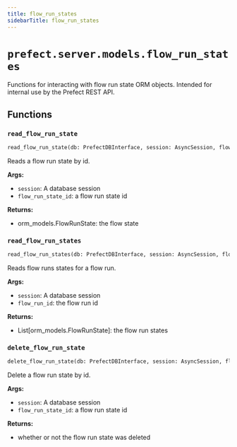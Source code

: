 ```yaml
---
title: flow_run_states
sidebarTitle: flow_run_states
---
```


# `prefect.server.models.flow_run_states`



Functions for interacting with flow run state ORM objects.
Intended for internal use by the Prefect REST API.


## Functions

### `read_flow_run_state` <sup><a href="https://github.com/prefecthq/prefect/blob/main/src/prefect/server/models/flow_run_states.py#L18" target="_blank"><Icon icon="github" style="width: 14px; height: 14px;" /></a></sup>

```python
read_flow_run_state(db: PrefectDBInterface, session: AsyncSession, flow_run_state_id: UUID) -> Union[orm_models.FlowRunState, None]
```


Reads a flow run state by id.

**Args:**
- `session`: A database session
- `flow_run_state_id`: a flow run state id

**Returns:**
- orm_models.FlowRunState: the flow state


### `read_flow_run_states` <sup><a href="https://github.com/prefecthq/prefect/blob/main/src/prefect/server/models/flow_run_states.py#L36" target="_blank"><Icon icon="github" style="width: 14px; height: 14px;" /></a></sup>

```python
read_flow_run_states(db: PrefectDBInterface, session: AsyncSession, flow_run_id: UUID) -> Sequence[orm_models.FlowRunState]
```


Reads flow runs states for a flow run.

**Args:**
- `session`: A database session
- `flow_run_id`: the flow run id

**Returns:**
- List[orm_models.FlowRunState]: the flow run states


### `delete_flow_run_state` <sup><a href="https://github.com/prefecthq/prefect/blob/main/src/prefect/server/models/flow_run_states.py#L60" target="_blank"><Icon icon="github" style="width: 14px; height: 14px;" /></a></sup>

```python
delete_flow_run_state(db: PrefectDBInterface, session: AsyncSession, flow_run_state_id: UUID) -> bool
```


Delete a flow run state by id.

**Args:**
- `session`: A database session
- `flow_run_state_id`: a flow run state id

**Returns:**
- whether or not the flow run state was deleted

